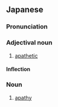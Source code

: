==Japanese==
{{ja-kanjitab|む|かん|どう|yomi=on}}

===Pronunciation===
{{ja-pron|むかんどう|y=on}}

===Adjectival noun===
{{ja-adj|infl=na|むかんどう}}

# [[apathetic]]

====Inflection====
{{ja-na|むかんどう}}

===Noun===
{{ja-noun|むかんどう}}

# [[apathy]]